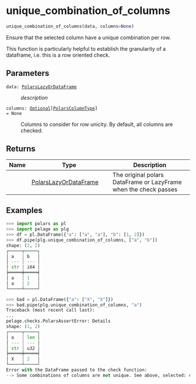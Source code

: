 # unique_combination_of_columns { #pelage.unique_combination_of_columns }

```python
unique_combination_of_columns(data, columns=None)
```

Ensure that the selected column have a unique combination per row.

This function is particularly helpful to establish the granularity of a dataframe,
i.e. this is a row oriented check.

## Parameters {.doc-section .doc-section-parameters}

<code><span class="parameter-name">data</span><span class="parameter-annotation-sep">:</span> <span class="parameter-annotation">[PolarsLazyOrDataFrame](`pelage.types.PolarsLazyOrDataFrame`)</span></code>

:   _description_

<code><span class="parameter-name">columns</span><span class="parameter-annotation-sep">:</span> <span class="parameter-annotation">[Optional](`typing.Optional`)\[[PolarsColumnType](`pelage.types.PolarsColumnType`)\]</span> <span class="parameter-default-sep">=</span> <span class="parameter-default">None</span></code>

:   Columns to consider for row unicity. By default, all columns are checked.

## Returns {.doc-section .doc-section-returns}

| Name   | Type                                                          | Description                                                      |
|--------|---------------------------------------------------------------|------------------------------------------------------------------|
|        | [PolarsLazyOrDataFrame](`pelage.types.PolarsLazyOrDataFrame`) | The original polars DataFrame or LazyFrame when the check passes |

## Examples {.doc-section .doc-section-examples}

```python
>>> import polars as pl
>>> import pelage as plg
>>> df = pl.DataFrame({"a": ["a", "a"], "b": [1, 2]})
>>> df.pipe(plg.unique_combination_of_columns, ["a", "b"])
shape: (2, 2)
┌─────┬─────┐
│ a   ┆ b   │
│ --- ┆ --- │
│ str ┆ i64 │
╞═════╪═════╡
│ a   ┆ 1   │
│ a   ┆ 2   │
└─────┴─────┘
```

```python
>>> bad = pl.DataFrame({"a": ["X", "X"]})
>>> bad.pipe(plg.unique_combination_of_columns, "a")
Traceback (most recent call last):
...
pelage.checks.PolarsAssertError: Details
shape: (1, 2)
┌─────┬─────┐
│ a   ┆ len │
│ --- ┆ --- │
│ str ┆ u32 │
╞═════╪═════╡
│ X   ┆ 2   │
└─────┴─────┘
Error with the DataFrame passed to the check function:
--> Some combinations of columns are not unique. See above, selected: col("a")
```
